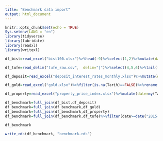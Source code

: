 ```yaml
---
title: "Benchmark data import"
output: html_document
---
```


```r
knitr::opts_chunk$set(echo = TRUE)
Sys.setenv(LANG = "en")
library(tidyverse)
library(lubridate)
library(readxl)
library(writexl)


```


```r
df_bist=read_excel("bist100.xlsx")%>%head(-9)%>%select(1,2)%>%mutate(date=dmy(Tarih))%>%select(-Tarih)%>%rename(xu100=`TP MK F BILESIK`)%>%glimpse()
```



```r
df_tufe=read_delim("tufe_raw.csv",  delim="|")%>%select(4,5,6)%>%tail(-1)%>%head(-1)%>%rename(tufe=Sütunlar, year=X4, month=X5)%>%fill(year)%>%separate(month,c("month_num","month_text"),sep="-")%>%unite("date_merge", year:month_num,sep="-")%>%mutate(date=ym(date_merge))%>%select(-month_text,-date_merge)%>%glimpse()
```


```r
df_deposit=read_excel("deposit_interest_rates_monthly.xlsx")%>%mutate(date=ym(Tarih))%>%rename(deposit_rate=`TP TRY MT06`)%>%filter(is.na(deposit_rate)==FALSE)%>%select(date,deposit_rate)%>%glimpse()
```


```r
df_gold=read_excel("gold.xlsx")%>%filter(is.na(Tarih)==FALSE)%>%rename(date=Tarih, gold=Fiyat)%>%glimpse()
```


```r
df_property=read_excel("property_price_index.xlsx")%>%mutate(date=my(Tarih))%>%filter(is.na(date)==FALSE)%>%rename(property_index=`TP HKFE01`)%>%select(date,property_index)%>%glimpse()
```


```r
df_benchmark=full_join(df_bist,df_deposit)
df_benchmark=full_join(df_benchmark,df_gold)
df_benchmark=full_join(df_benchmark,df_property)
df_benchmark=full_join(df_benchmark,df_tufe)%>%filter(date>=date("2015-01-01"))%>%arrange(date)

df_benchmark
```


```r
write_rds(df_benchmark, "benchmark.rds")
```


```r

```


```r

```


```r

```



